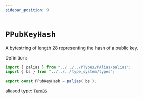 ```yaml
---
sidebar_position: 9
---
```


# `PPubKeyHash`

A bytestring of length 28 representing the hash of a public key.

Definition:

```ts
import { palias } from "../../../PTypes/PAlias/palias";
import { bs } from "../../../type_system/types";

export const PPubKeyHash = palias( bs );
```

aliased type: [`TermBS`](../../stdlib/TermBS)